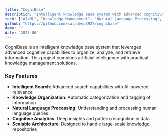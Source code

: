 ```yaml
---
title: "CogniBase"
description: "Intelligent knowledge base system with advanced cognitive capabilities"
tech: ["AI/ML", "Knowledge Management", "Natural Language Processing", "Data Analysis"]
github: "https://github.com/satadeep3927/cognibase"
demo: ""
date: "2025-06"
---
```


CogniBase is an intelligent knowledge base system that leverages advanced cognitive capabilities to organize, analyze, and retrieve information. This project combines artificial intelligence with practical knowledge management solutions.

### Key Features
- **Intelligent Search**: Advanced search capabilities with AI-powered relevance
- **Knowledge Organization**: Automatic categorization and tagging of information
- **Natural Language Processing**: Understanding and processing human language queries
- **Cognitive Analytics**: Deep insights and pattern recognition in data
- **Scalable Architecture**: Designed to handle large-scale knowledge repositories
